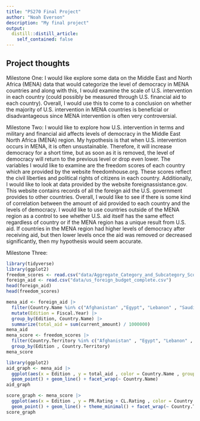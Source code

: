 ```yaml
---
title: "PS270 Final Project"
author: "Noah Everson"
description: "My final project"
output:
  distill::distill_article:
    self_contained: false
---
```




## Project thoughts

Milestone One:
I would like explore some data on the Middle East and North Africa (MENA) data that would categorize the level of democracy in MENA countries and along with this, I would examine the scale of U.S. intervention in each country (could possibly be measured through U.S. financial aid to each country). Overall, I would use this to come to a conclusion on whether the majority of U.S. intervention in MENA countries is beneficial or disadvantageous since MENA intervention is often very controversial. 

Milestone Two:
	I would like to explore how U.S. intervention in terms and military and financial aid affects levels of democracy in the Middle East North Africa (MENA) region. My hypothesis is that when U.S. intervention occurs in MENA, it is often unsustainable. Therefore, it will increase democracy for a short time, but as soon as it is removed, the level of democracy will return to the previous level or drop even lower. The variables I would like to examine are the freedom scores of each country which are provided by the website freedomhouse.org. These scores reflect the civil liberties and political rights of citizens in each country. Additionally, I would like to look at data provided by the website foreignassistance.gov. This website contains records of all the foreign aid the U.S. government provides to other countries. Overall, I would like to see if there is some kind of correlation between the amount of aid provided to each country and the levels of democracy. I would like to use countries outside of the MENA region as a control to see whether U.S. aid itself has the same effect regardless of country or if the MENA region has a unique result from U.S. aid. If countries in the MENA region had higher levels of democracy after receiving aid, but then lower levels once the aid was removed or decreased significantly, then my hypothesis would seem accurate.  

Milestone Three:

```r
library(tidyverse)
library(ggplot2)
freedom_scores <- read.csv("data/Aggregate_Category_and_Subcategory_Scores_FIW_2003-2024.csv" )
foreign_aid <- read.csv("data/us_foreign_budget_complete.csv")
head(foreign_aid)
head(freedom_scores)
```




```r
mena_aid <- foreign_aid |>
  filter(Country.Name %in% c("Afghanistan" ,"Egypt", "Lebanon" , "Saudi Arabia" , "Tunisia" , "Iraq" , "Israel" )) |>
  mutate(Edition = Fiscal.Year) |>
  group_by(Edition, Country.Name) |>
  summarize(total_aid = sum(current_amount) / 1000000)
mena_aid
mena_score <- freedom_scores |>
  filter(Country.Territory %in% c("Afghanistan" , "Egypt", "Lebanon" , "Saudi Arabia" , "Tunisia" , "Iraq" , "Israel")) |>
  group_by(Edition , Country.Territory)
mena_score


```

```r
library(ggplot2)
aid_graph <- mena_aid |> 
  ggplot(aes(x = Edition , y = total_aid , color = Country.Name , group = Country.Name)) +
  geom_point() + geom_line() + facet_wrap(~ Country.Name)
aid_graph
```

```r
score_graph <- mena_score |> 
  ggplot(aes(x = Edition , y = PR.Rating + CL.Rating , color = Country.Territory , group = Country.Territory)) +
  geom_point() + geom_line() + theme_minimal() + facet_wrap(~ Country.Territory)
score_graph
```







